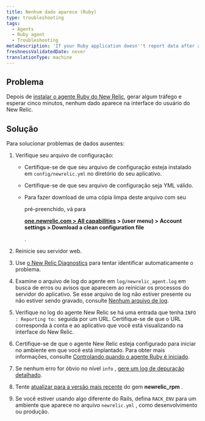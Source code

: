 ```yaml
---
title: Nenhum dado aparece (Ruby)
type: troubleshooting
tags:
  - Agents
  - Ruby agent
  - Troubleshooting
metaDescription: 'If your Ruby application doesn''t report data after a few minutes, try these troubleshooting steps.'
freshnessValidatedDate: never
translationType: machine
---
```


## Problema

Depois de [instalar o agente Ruby do New Relic](/docs/agents/ruby-agent/installation-configuration/ruby-agent-installation), gerar algum tráfego e esperar cinco minutos, nenhum dado aparece na interface do usuário do New Relic.

## Solução

Para solucionar problemas de dados ausentes:

1. Verifique seu arquivo de configuração:

   * Certifique-se de que seu arquivo de configuração esteja instalado em `config/newrelic.yml` no diretório do seu aplicativo.

   * Certifique-se de que seu arquivo de configuração seja YML válido.

   * Para fazer download de uma cópia limpa deste arquivo com seu

     <InlinePopover type="licenseKey"/>

     pré-preenchido, vá para

     <DNT>**[one.newrelic.com > All capabilities](https://one.newrelic.com/all-capabilities) > (user menu) > Account settings > Download a clean configuration file**</DNT>

     .

2. Reinicie seu servidor web.

3. Use [o New Relic Diagnostics](/docs/agents/manage-apm-agents/troubleshooting/new-relic-diagnostics) para tentar identificar automaticamente o problema.

4. Examine o arquivo de log do agente em `log/newrelic_agent.log` em busca de erros ou avisos que aparecem ao reiniciar os processos do servidor do aplicativo. Se esse arquivo de log não estiver presente ou não estiver sendo gravado, consulte [Nenhum arquivo de log](/docs/agents/ruby-agent/troubleshooting/no-log-file-ruby).

5. Verifique no log do agente New Relic se há uma entrada que tenha `INFO : Reporting to:` seguida por um URL. Certifique-se de que o URL corresponda à conta e ao aplicativo que você está visualizando na interface do New Relic.

6. Certifique-se de que o agente New Relic esteja configurado para iniciar no ambiente em que você está implantado. Para obter mais informações, consulte [Controlando quando o agente Ruby é iniciado](/docs/agents/ruby-agent/troubleshooting/controlling-when-ruby-agent-starts).

7. Se nenhum erro for óbvio no nível `info` , [gere um log de depuração detalhado](/docs/agents/ruby-agent/troubleshooting/generating-logs-troubleshooting-ruby).

8. Tente [atualizar para a versão mais recente](/docs/agents/ruby-agent/installation-configuration/updating-deprecated-ruby-agents#update) do gem <DNT>**newrelic_rpm**</DNT> .

9. Se você estiver usando algo diferente do Rails, defina `RACK_ENV` para um ambiente que aparece no arquivo `newrelic.yml` , como desenvolvimento ou produção.